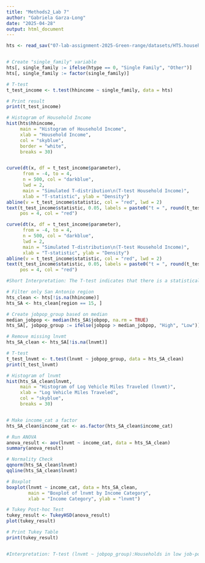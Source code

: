 ```yaml
---
title: "Methods2_Lab 7"
author: "Gabriela Garza-Long"
date: "2025-04-28"
output: html_document
---
```


```r
hts <- read_sav("07-lab-assignment-2025-Green-range/datasets/HTS.household.10regions.sav")


# Create "single_family" variable
hts[, single_family := ifelse(htype == 0, "Single Family", "Other")]
hts[, single_family := factor(single_family)]

# T-test
t_test_income <- t.test(hhincome ~ single_family, data = hts)

# Print result
print(t_test_income)

# Histogram of Household Income
hist(hts$hhincome,
     main = "Histogram of Household Income",
     xlab = "Household Income",
     col = "skyblue",
     border = "white",
     breaks = 30)


curve(dt(x, df = t_test_income$parameter), 
      from = -4, to = 4, 
      n = 500, col = "darkblue", 
      lwd = 2,
      main = "Simulated T-distribution\n(T-test Household Income)",
      xlab = "T-statistic", ylab = "Density")
abline(v = t_test_income$statistic, col = "red", lwd = 2)
text(t_test_income$statistic, 0.05, labels = paste0("t = ", round(t_test_income$statistic, 2)),
     pos = 4, col = "red")

curve(dt(x, df = t_test_income$parameter), 
      from = -4, to = 4, 
      n = 500, col = "darkblue", 
      lwd = 2,
      main = "Simulated T-distribution\n(T-test Household Income)",
      xlab = "T-statistic", ylab = "Density")
abline(v = t_test_income$statistic, col = "red", lwd = 2)
text(t_test_income$statistic, 0.05, labels = paste0("t = ", round(t_test_income$statistic, 2)),
     pos = 4, col = "red")

#Short Interpretation: The T-test indicates that there is a statistically significant difference in household income between single-family and other housing types.Single Family households have higher mean incomes.

# Filter only San Antonio region
hts_clean <- hts[!is.na(hhincome)]
hts_SA <- hts_clean[region == 15, ]

# Create jobpop_group based on median
median_jobpop <- median(hts_SA$jobpop, na.rm = TRUE)
hts_SA[, jobpop_group := ifelse(jobpop > median_jobpop, "High", "Low")]

# Remove missing lnvmt
hts_SA_clean <- hts_SA[!is.na(lnvmt)]

# T-test
t_test_lnvmt <- t.test(lnvmt ~ jobpop_group, data = hts_SA_clean)
print(t_test_lnvmt)

# Histogram of lnvmt
hist(hts_SA_clean$lnvmt,
     main = "Histogram of Log Vehicle Miles Traveled (lnvmt)",
     xlab = "Log Vehicle Miles Traveled",
     col = "skyblue",
     breaks = 30)


# Make income_cat a factor
hts_SA_clean$income_cat <- as.factor(hts_SA_clean$income_cat)

# Run ANOVA
anova_result <- aov(lnvmt ~ income_cat, data = hts_SA_clean)
summary(anova_result)

# Normality Check
qqnorm(hts_SA_clean$lnvmt)
qqline(hts_SA_clean$lnvmt)

# Boxplot
boxplot(lnvmt ~ income_cat, data = hts_SA_clean,
        main = "Boxplot of lnvmt by Income Category",
        xlab = "Income Category", ylab = "lnvmt")

# Tukey Post-hoc Test
tukey_result <- TukeyHSD(anova_result)
plot(tukey_result)

# Print Tukey Table
print(tukey_result)


#Interpretation: T-test (lnvmt ~ jobpop_group):Households in low job-population areas drive more.ANOVA (lnvmt ~ income_cat):Significant differences exist in lnvmt across income categories. Higher incomes = higher VMT.


```


